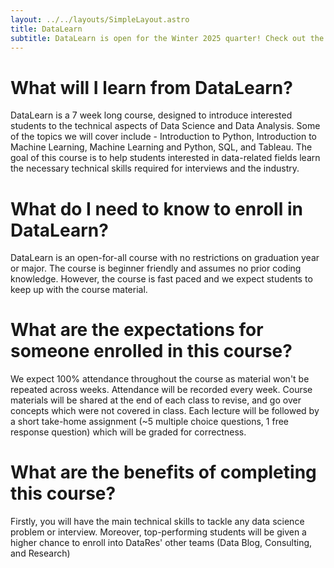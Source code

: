 ```yaml
---
layout: ../../layouts/SimpleLayout.astro
title: DataLearn
subtitle: DataLearn is open for the Winter 2025 quarter! Check out the Join Us page for more information.
---
```


# What will I learn from DataLearn?

DataLearn is a 7 week long course, designed to introduce interested students to the technical aspects of Data Science and Data Analysis. Some of the topics we will cover include - Introduction to Python, Introduction to Machine Learning, Machine Learning and Python, SQL, and Tableau. The goal of this course is to help students interested in data-related fields learn the necessary technical skills required for interviews and the industry.

# What do I need to know to enroll in DataLearn?

DataLearn is an open-for-all course with no restrictions on graduation year or major. The course is beginner friendly and assumes no prior coding knowledge. However, the course is fast paced and we expect students to keep up with the course material.

# What are the expectations for someone enrolled in this course?

We expect 100% attendance throughout the course as material won't be repeated across weeks. Attendance will be recorded every week. Course materials will be shared at the end of each class to revise, and go over concepts which were not covered in class. Each lecture will be followed by a short take-home assignment (~5 multiple choice questions, 1 free response question) which will be graded for correctness.

# What are the benefits of completing this course?

Firstly, you will have the main technical skills to tackle any data science problem or interview. Moreover, top-performing students will be given a higher chance to enroll into DataRes' other teams (Data Blog, Consulting, and Research)
